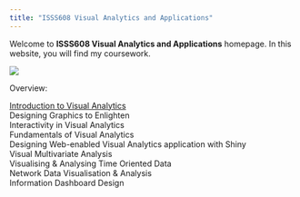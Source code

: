 ```yaml
---
title: "ISSS608 Visual Analytics and Applications"
---
```


Welcome to **ISSS608 Visual Analytics and Applications** homepage. In this website, you will find my coursework.

![](images/clipboard-514459332.png)

Overview:

[Introduction to Visual Analytics](Hands-on_Ex/Hands-on_Ex01/Hands-on_Ex01.html)\
Designing Graphics to Enlighten\
Interactivity in Visual Analytics\
Fundamentals of Visual Analytics\
Designing Web-enabled Visual Analytics application with Shiny\
Visual Multivariate Analysis\
Visualising & Analysing Time Oriented Data\
Network Data Visualisation & Analysis\
Information Dashboard Design
